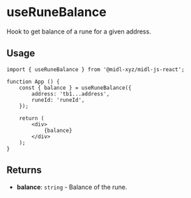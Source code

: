 # useRuneBalance

Hook to get balance of a rune for a given address.

## Usage

```tsx
import { useRuneBalance } from '@midl-xyz/midl-js-react';

function App () {
    const { balance } = useRuneBalance({
        address: 'tb1...address',
        runeId: 'runeId',
    });

    return (
        <div>
            {balance}
        </div>
    );
}
```

## Returns

- **balance**: `string` - Balance of the rune.